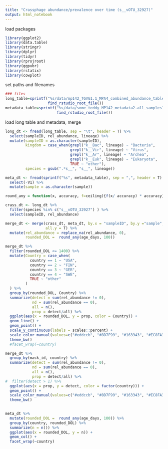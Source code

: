 ```yaml
---
title: "Crassphage abundance/prevalence over time (s__vOTU_32927)"
output: html_notebook
---
```


load packages
```r
library(ggplot2)
library(data.table)
library(stringr)
library(dplyr)
library(tidyr)
library(rprojroot)
library(ggpubr)
library(rstatix)
library(cowplot)

```

set paths and filenames
```r
### files
long_table=sprintf("%s/data/mp142_TGVG1.1_MPA4_combined_abundance_table_longform1.tsv",
                   find_rstudio_root_file())
metadata_table=sprintf("%s/data/some_teddy_MP142_metadata2.all_samples1.delivery.csv",
                       find_rstudio_root_file())

```



load long table and metadata, merge 
```r
long_dt <- fread(long_table, sep = "\t", header = T) %>%
  select(sampleID, rel_abundance, lineage) %>%
  mutate(sampleID = as.character(sampleID),
         kingdom = case_when(grepl("k__Bac", lineage) ~ "Bacteria", 
                             grepl("k__Vir", lineage) ~ "Virus",
                             grepl("k__Ar", lineage) ~ "Archea",
                             grepl("k__Euk", lineage) ~ "Eukaryota",
                             TRUE ~ "other"),
         species = gsub(".*s__", "s__", lineage))

meta_dt <- fread(sprintf("%s", metadata_table), sep = ",", header = T) %>%
  select(-V1) %>%
  mutate(sample = as.character(sample))


```

```r
round_any = function(x, accuracy, f=ceiling){f(x/ accuracy) * accuracy}

```


```r
crass_dt <- long_dt %>%
  filter(species %in% c("s__vOTU_32927") ) %>%
  select(sampleID, rel_abundance)

merge_dt <- merge(crass_dt, meta_dt, by.x = "sampleID", by.y ="sample",
                  all.y = T) %>%
  mutate(rel_abundance = replace_na(rel_abundance, 0),
         rounded_DOL =  round_any(age_days, 100))

```

```r
merge_dt %>%
  filter(rounded_DOL <= 1400) %>%
  mutate(Country = case_when(
           country == 1 ~ "USA",
           country == 2 ~ "FIN",
           country == 3 ~ "GER",
           country == 4 ~ "SWE",
           TRUE ~ "other"
         )
  ) %>%
  group_by(rounded_DOL, Country) %>%
  summarize(detect = sum(rel_abundance != 0),
            nd = sum(rel_abundance == 0),
            all = n(),
            prop = detect/all) %>%
  ggplot(aes(x = rounded_DOL, y = prop, color = Country)) +
  geom_line() +
  geom_point() +
  scale_y_continuous(labels = scales::percent) +
  scale_color_manual(values=c("#eddccb", "#8D7F99", "#163343", "#EC8FA3")) +
  theme_bw()
  #facet_wrap(~country)
```

```r
merge_dt %>%
  group_by(mask_id, country) %>%
  summarize(detect = sum(rel_abundance != 0),
            nd = sum(rel_abundance == 0),
            all = n(),
            prop = detect/all) %>%
#  filter(detect > 1) %>%
  ggplot(aes(x = prop, y = detect, color = factor(country))) +
  geom_point() +
  scale_color_manual(values=c("#eddccb", "#8D7F99", "#163343", "#EC8FA3")) +
  theme_bw()
  
```



```r
meta_dt %>%
  mutate(rounded_DOL =  round_any(age_days, 100)) %>%
  group_by(country, rounded_DOL) %>%
  summarize(n = n()) %>%
  ggplot(aes(x = rounded_DOL, y = n)) +
  geom_col() +
  facet_wrap(~country)
```









